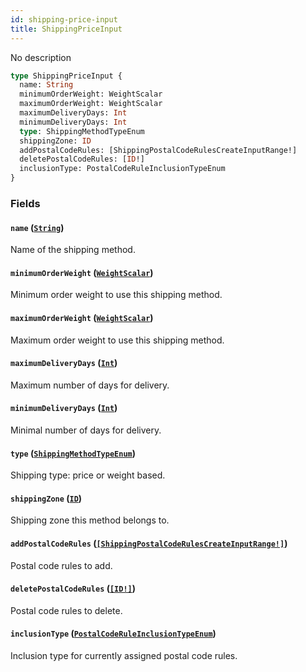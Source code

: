 ```yaml
---
id: shipping-price-input
title: ShippingPriceInput
---
```


No description

```graphql
type ShippingPriceInput {
  name: String
  minimumOrderWeight: WeightScalar
  maximumOrderWeight: WeightScalar
  maximumDeliveryDays: Int
  minimumDeliveryDays: Int
  type: ShippingMethodTypeEnum
  shippingZone: ID
  addPostalCodeRules: [ShippingPostalCodeRulesCreateInputRange!]
  deletePostalCodeRules: [ID!]
  inclusionType: PostalCodeRuleInclusionTypeEnum
}
```

### Fields

#### `name` ([`String`](/developer/api-reference/scalars/string.mdx))

Name of the shipping method.

#### `minimumOrderWeight` ([`WeightScalar`](/developer/api-reference/scalars/weight-scalar.mdx))

Minimum order weight to use this shipping method.

#### `maximumOrderWeight` ([`WeightScalar`](/developer/api-reference/scalars/weight-scalar.mdx))

Maximum order weight to use this shipping method.

#### `maximumDeliveryDays` ([`Int`](/developer/api-reference/scalars/int.mdx))

Maximum number of days for delivery.

#### `minimumDeliveryDays` ([`Int`](/developer/api-reference/scalars/int.mdx))

Minimal number of days for delivery.

#### `type` ([`ShippingMethodTypeEnum`](/developer/api-reference/enums/shipping-method-type-enum.mdx))

Shipping type: price or weight based.

#### `shippingZone` ([`ID`](/developer/api-reference/scalars/id.mdx))

Shipping zone this method belongs to.

#### `addPostalCodeRules` ([`[ShippingPostalCodeRulesCreateInputRange!]`](/developer/api-reference/inputs/shipping-postal-code-rules-create-input-range.mdx))

Postal code rules to add.

#### `deletePostalCodeRules` ([`[ID!]`](/developer/api-reference/scalars/id.mdx))

Postal code rules to delete.

#### `inclusionType` ([`PostalCodeRuleInclusionTypeEnum`](/developer/api-reference/enums/postal-code-rule-inclusion-type-enum.mdx))

Inclusion type for currently assigned postal code rules.
